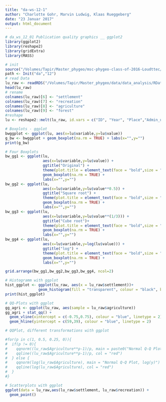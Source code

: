 ```yaml
---
title: "da-ws-12-1"
author: "Charlotte Gohr, Marvin Ludwig, Klaas Rueggeberg"
date: "23 Januar 2017"
output: html_document
---
```


```r
# da_ws_12_01 Publication quality graphics __ ggplot2
library(ggplot2)
library(reshape2)
library(gridExtra)
library(MASS)

# init
source("/Volumes/Tapir/Master_phygeo/msc-phygeo-class-of-2016-Loudttec/fun/init.R")
path <- Init("da","12")
# read Data
lu_raw <- readRDS("/Volumes/Tapir/Master_phygeo/data/data_analysis/RData/landuse_data.rds")
head(lu_raw)
# rename 
colnames(lu_raw)[6] <- "settlement"
colnames(lu_raw)[7] <- "recreation"
colnames(lu_raw)[8] <- "agriculture"
colnames(lu_raw)[9] <- "forest"
#reshape
lu <- reshape2::melt(lu_raw, id.vars = c("ID", "Year", "Place","Admin_unit","Admin_misc"))
```

```r
# Boxplots - ggplot
bwggplot <- ggplot(lu, aes(x=lu$variable,y=lu$value))
g_bw <- bwggplot + geom_boxplot(na.rm = TRUE) + labs(x="",y="")
print(g_bw)

# Four Boxplots
bw_gg1 <- ggplot(lu, 
                 aes(x=lu$variable,y=lu$value)) + 
                 ggtitle("Original") + 
                 theme(plot.title = element_text(face = "bold",size = "14")) +
                 geom_boxplot(na.rm = TRUE) +
                 labs(x="",y="")
bw_gg2 <- ggplot(lu, 
                 aes(x=lu$variable,y=lu$value**0.5)) +  
                 ggtitle("Square root") + 
                 theme(plot.title = element_text(face = "bold",size = "14")) +
                 geom_boxplot(na.rm = TRUE) +
                 labs(x="",y="")
bw_gg3 <- ggplot(lu, 
                 aes(x=lu$variable,y=lu$value**(1/3))) + 
                 ggtitle("Cube root")+ 
                 theme(plot.title = element_text(face = "bold",size = "14")) +
                 geom_boxplot(na.rm = TRUE) +
                 labs(x="",y="") 
bw_gg4 <- ggplot(lu, 
                 aes(x=lu$variable,y=log(lu$value))) + 
                 ggtitle("log") +
                 theme(plot.title = element_text(face = "bold",size = "14")) +
                 geom_boxplot(na.rm = TRUE) +
                 labs(x="",y="") 

grid.arrange(bw_gg1,bw_gg2,bw_gg3,bw_gg4, ncol=2)
```

```r
# Histogramm with ggplot
hist_ggplot <- ggplot(lu_raw, aes(x = lu_raw$settlement))+ 
               geom_histogram(fill = "transparent", colour = "black", binwidth = 2) 
print(hist_ggplot)
```

```r
# QQ-Plots with ggplot
gg_agri <- ggplot(lu_raw, aes(sample = lu_raw$agriculture))
gg_agri + stat_qq() +
  geom_vline(xintercept = c(-0.75,0.75), colour = "blue", linetype = 2)+  
  geom_hline(yintercept = c(59,39), colour = "blue", linetype = 2)
```

```r
# QQPlot, different transformations with ggplot

#for(p in c(1, 0.5, 0.25, 0)){
#  if(p != 0){
#    qqnorm((lu_raw$Agriculture**p-1)/p, main = paste0("Normal Q-Q Plot, y**p-1/p for ", p))
#    qqline((lu_raw$Agriculture**p-1)/p, col = "red")  
#  } else {
#    qqnorm(log(lu_raw$Agriculture), main = "Normal Q-Q Plot, log(y)")
#    qqline(log(lu_raw$Agriculture), col = "red")
#  }
#}
```

```r
# Scatterplots with ggplot
ggplot(data = lu_raw,aes(lu_raw$settlement, lu_raw$recreation)) + 
  geom_point()
```
